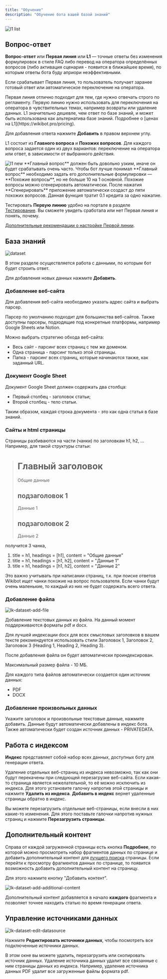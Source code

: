 ```yaml
---
title: "Обучение"
description: "Обучение бота вашей базой знаний"
---
```


<img src="/images/lk-l1-list.jpg" alt="l1 list" />

## Вопрос-ответ

**Вопрос-ответ** или **Первая линия** или **L1** — точные ответы без изменения формулировок в стиле FAQ либо перевод на оператора определённых вопросов (либо активация сценария - появится в ближайшее время), 
по которым ответы бота буду априори неэффективными.

Если срабатывает Первая линия, то пользователь получает заранее готовый ответ или автоматическое переключение на оператора.

<Check>
Первая линия отлично подходит для тем, где нужно отвечать строго по регламенту.
</Check>

<Check>
Первую линию нужно использовать для переключения на оператора в чувствительных темах, например возвраты или удаление данных.
</Check>

<Check>
L1 значительно дешевле, чем ответ по базе знаний, и может быть использована как альтернатива базе знаний. Подробнее о [ценах на L1](https://wikibot.pro/pricing).
</Check>

Для добавления ответа нажмите **Добавить** в правом верхнем углу.

L1 состоит из **Главного вопроса** и **Похожих вопросов**. Для каждого вопроса задается один из двух вариантов: переключение на оператора или ответ, в зависимости от выбранного действия.

<img src="/images/lk-l1-new.jpg" alt="l1 new" />

<Tip>
**Главный вопрос** должен быть довольно узким, иначе он будет срабатывать очень часто.
</Tip>

<Tip>
Чтобы бот лучше понимал **Главный вопрос** необходимо задать его дополнительные формулировки — **Похожие вопросы**, но не больше 10 на 1 основной.
</Tip>

<Tip>
Похожие вопросы можно сгенерировать автоматически. После нажатия **Сгенерировать** приложение автоматически создаст до пяти похожих вопросов. Данная функция тратит 0.1 кредита за одно нажатие.
</Tip>

Тестировать **Первую линию** удобно на портале в разделе [Тестирование](/lk/test). Вы сможете увидеть сработала или нет Первая линия и понять, почему.

[Дополнительные рекомендации о настройке Первой линии](/guides/bot-doesnt-answer#pervaya-liniya-l1).


## База знаний


<img src="/images/lk-dataset-overview.jpg" alt="dataset" />

В этом разделе осуществляется работа с данными, по которым бот будет строить ответ. 

Для добавления новых данных нажмите **Добавить**.


### Добавление веб-сайта

Для добавления веб-сайта необходимо указать адрес сайта и выбрать парсер. 

Парсер по умолчанию подходит для большинства веб-сайтов. Также доступны парсеры, подходящие под конкретные платформы, например Google Sheets или Notion. 

Можно выбрать стратегию обхода веб-сайта:
- Весь сайт - парсинг всех страниц с тем же доменом.
- Одна страница - парсинг только этой страницы.
- Папка - парсинг всех страниц, которые начинаются также, как заданный URL. 



### Документ Google Sheet
Документ Google Sheet должен содержать два столбца:
- Первый столбец - заголовок статьи;
- Второй столбец - тело статьи.

Таким образом, каждая строка документа - это как одна статья в базе знаний.

### Сайты и html страницы
Страницы разбиваются на части (чанки) по заголовкам h1, h2, ...
Например, для такой структуры статьи:
> <h1>Главный заголовок</h1>
>   Общие данные
>   <h2>подзаголовок 1</h2>
>       Данные 1
>   <h2>подзаголовок 2</h2>
>       Данные 2

получится 3 чанка, 
1) title = h1, headings = [h1], content = "Общие данные"
2) title = h1, headings = [h1, h2], content = "Данные 1"
3) title = h1, headings = [h1, h2], content = "Данные 2"

Это важно учитывать при написании страниц, т.к. при поиске ответов Wikibot ищет чанки похожие на вопрос пользователя.
Если чанки будут очень маленькие, то каждый из них не будет содержать всего ответа.


### Добавление файла

<img src="/images/lk-dataset-add-file.jpg" alt="lk-dataset-add-file" />

Добавление текстовых данных из файла. На данный момент поддерживаются форматы pdf и docx. 

<Tip>
    Для лучшей индексации docx для всех смысловых заголовков в вашем тексте рекомендуется использовать стили Заголовок 1, Заголовок 2, Заголовок 3 (Heading 1, Heading 2, Heading 3). 
</Tip>

После добавления файла он будет автоматически проиндексирован. 

Максимальный размер файла - 10 МБ.

Для каждого типа файлов автоматически создается один источник данных:
- PDF
- DOCX


### Добавление произвольных данных



Укажите заголовок и произвольные текстовые данные, нажмите добавить. Данные будут автоматически добавлены в индекс бота. 
Также автоматически будет создан источник данных - PRIVATEDATA.


## Работа с индексом

**Индекс** представляет собой набор всех данных, доступных боту для генерации ответа.

Удаление отдельных веб-страниц из индекса невозможно, так как они будут перекачены при следующей перезагрузке веб-сайта. Если какая-то страница является нежелательной,
то её можно исключить из индекса. Для этого установите галочку напротив этой страницы и нажмите **Удалить из индекса**. **Добавить в индекс** вернет удаленные страницы обратно в индекс.

Вы можете перезагрузить отдельные веб-страницы, если внесли в них какие-то изменения. Для этого поставьте галочки напротив нужных страниц и нажмите **Перезагрузить страницы**.

## Дополнительный контент

Справа от каждой загруженной страницы есть кнопка **Подробнее**, по которой можно просмотреть набор фрагментов данных по странице и добавить дополнительный контент для [лучшего поиска](/guides/bot-doesnt-answer#semanticheskiy-poisk-v-baze-znaniy) страницы.
Если перейти к просмотру фрагментов данных по странице, то появится возможность добавить дополнительный контент на страницу. 

Для этого нажмите кнопку "Добавить контент".

<img src="/images/lk-dataset-add-additional-content.jpg" alt="lk-dataset-add-additional-content" />

Дополнительный контент добавляется в начало **каждого** фрагмента и позволяет точнее находить статью по время генерации ответа.


## Управление источниками данных

<img src="/images/lk-dataset-edit-datasource.jpg" alt="lk-dataset-edit-datasource" />

Нажмите **Редиктировать источники данных**, чтобы посмотреть все подключенные источники данных.

В этом окне вы можете удалить, перезагрузить или скопировать источник данных.
<Warning>
    Удаление источника данных удалит все связанные с ним страницы данных из индекса. 
    Например, удаление источника данных PDF удалит все загруженные файлы формата pdf.
</Warning>



